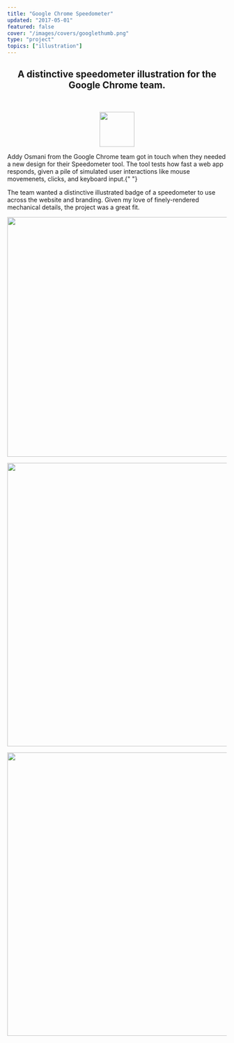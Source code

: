 ```yaml
---
title: "Google Chrome Speedometer"
updated: "2017-05-01"
featured: false
cover: "/images/covers/googlethumb.png"
type: "project"
topics: ["illustration"]
---
```


<BasicImage
    width="100%"
    src="https://res.cloudinary.com/dg3gyk0gu/image/upload/c_scale,w_1800/v1589143454/maggieappleton.com/google-speedometer/Banner.png"
/>

<Center>

## A distinctive speedometer illustration for the Google Chrome team.

<br />

<img
    width="80px"
    src="https://res.cloudinary.com/dg3gyk0gu/image/upload/c_scale,w_80/v1589143431/maggieappleton.com/google-speedometer/8PkUL_g8f1DeQAAAAASUVORK5CYII.png"
/>

</Center>

<TwoColumn maxWidth="1100px" alignItems="flex-start">

<p>
    Addy Osmani from the Google Chrome team got in touch when they needed a new
    design for their Speedometer tool. The tool tests how fast a web app
    responds, given a pile of simulated user interactions like mouse movemenets,
    clicks, and keyboard input.{" "}
</p>

<p>
    The team wanted a distinctive illustrated badge of a speedometer to use
    across the website and branding. Given my love of finely-rendered mechanical
    details, the project was a great fit.
</p>

</TwoColumn>

<Spacer />

<div style={{ background: "linear-gradient(#1F4463, #0C2641)", gridColumn: "1/4", width: "100%", color: "var(--color-cream)", padding: "var(--space-128) var(--space-16)" }}>

<div style={{ display: 'grid', gridTemplateColumns: '1fr', gridGap: '6rem'}}>

<img
    width="550px"
    src="https://res.cloudinary.com/dg3gyk0gu/image/upload/c_scale,w_500/v1589143455/maggieappleton.com/google-speedometer/Final-Dark-Export.png"
/>

<img
    width="650px"
    src="https://res.cloudinary.com/dg3gyk0gu/image/upload/c_scale,w_550/v1589143453/maggieappleton.com/google-speedometer/Alt1_Isolated.png"
/>

<img
    width="650px"
    src="https://res.cloudinary.com/dg3gyk0gu/image/upload/c_scale,w_550/v1589143456/maggieappleton.com/google-speedometer/Alt2_Isolated.png"
/>

</div>

</div>
